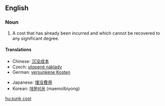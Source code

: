 ==English==
{{wikipedia|sunk cost}}

===Noun===
{{en-noun|sg=[[sunk]] [[cost]]}}

# {{economics}} A cost that has already been incurred and which cannot be recovered to any significant degree.

====Translations====
{{trans-top|already incurred costs}}
* Chinese: [[沉没成本]]
* Czech: [[utopené náklady]] {{m|p}}
* German: [[versunkene Kosten]] {{p}}
{{trans-mid}}
* Japanese: [[埋没費用]]
* Korean: [[매몰비용]] (maemolbiyong)
{{trans-bottom}}

[[hu:sunk cost]]